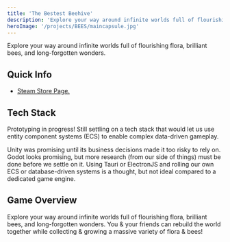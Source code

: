 ```yaml
---
title: 'The Bestest Beehive'
description: 'Explore your way around infinite worlds full of flourishing flora, brilliant bees, and long-forgotten wonders.'
heroImage: '/projects/BEES/maincapsule.jpg'
---
```



Explore your way around infinite worlds full of flourishing flora, brilliant bees, and long-forgotten wonders.

<ComingSoon />

## Quick Info

- [Steam Store Page.](https://store.steampowered.com/app/749460/The_Bestest_Beehive/)



## Tech Stack

Prototyping in progress! Still settling on a tech stack that would let us use entity component systems (ECS) to enable complex data-driven gameplay.

Unity was promising until its business decisions made it too risky to rely on.
Godot looks promising, but more research (from our side of  things) must be done before we settle on it.
Using Tauri or ElectronJS and rolling our own ECS or database-driven systems is a thought, but not ideal compared to a dedicated game engine.

## Game Overview

Explore your way around infinite worlds full of flourishing flora, brilliant bees, and long-forgotten wonders. You & your friends can rebuild the world together while collecting & growing a massive variety of flora & bees!